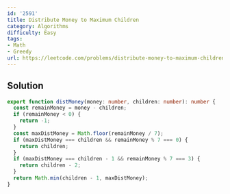 ```yaml
---
id: '2591'
title: Distribute Money to Maximum Children
category: Algorithms
difficulty: Easy
tags:
- Math
- Greedy
url: https://leetcode.com/problems/distribute-money-to-maximum-children
---
```


## Solution

```typescript filename="solution.ts" copy
export function distMoney(money: number, children: number): number {
  const remainMoney = money - children;
  if (remainMoney < 0) {
    return -1;
  }
  const maxDistMoney = Math.floor(remainMoney / 7);
  if (maxDistMoney === children && remainMoney % 7 === 0) {
    return children;
  }
  if (maxDistMoney === children - 1 && remainMoney % 7 === 3) {
    return children - 2;
  }
  return Math.min(children - 1, maxDistMoney);
}
```

